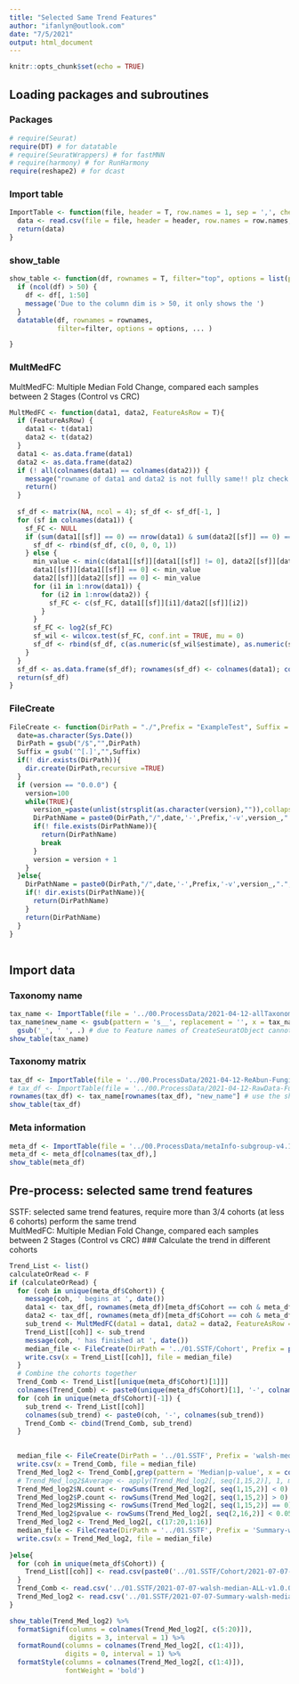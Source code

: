 ```yaml
---
title: "Selected Same Trend Features"
author: "ifanlyn@outlook.com"
date: "7/5/2021"
output: html_document
---
```


```r
knitr::opts_chunk$set(echo = TRUE)
```

## Loading packages and subroutines {.tabset}

### Packages
```r
# require(Seurat)
require(DT) # for datatable
# require(SeuratWrappers) # for fastMNN
# require(harmony) # for RunHarmony
require(reshape2) # for dcast
```

### Import table
```r
ImportTable <- function(file, header = T, row.names = 1, sep = ',', check.names = FALSE, ...){
  data <- read.csv(file = file, header = header, row.names = row.names, sep = sep, check.names = check.names, ...)
  return(data)
}
```

### show_table
```r
show_table <- function(df, rownames = T, filter="top", options = list(pageLength = 10, scrollX=T), ...){
  if (ncol(df) > 50) {
    df <- df[, 1:50]
    message('Due to the column dim is > 50, it only shows the ')
  }
  datatable(df, rownames = rownames, 
            filter=filter, options = options, ... )

}
```

### MultMedFC 
MultMedFC: Multiple Median Fold Change, compared each samples between 2 Stages (Control vs CRC)
```r
MultMedFC <- function(data1, data2, FeatureAsRow = T){
  if (FeatureAsRow) {
    data1 <- t(data1)
    data2 <- t(data2)
  }
  data1 <- as.data.frame(data1)
  data2 <- as.data.frame(data2)
  if (! all(colnames(data1) == colnames(data2))) {
    message("rowname of data1 and data2 is not fullly same!! plz check it !!")
    return()
  }
  
  sf_df <- matrix(NA, ncol = 4); sf_df <- sf_df[-1, ]
  for (sf in colnames(data1)) {
    sf_FC <- NULL
    if (sum(data1[[sf]] == 0) == nrow(data1) & sum(data2[[sf]] == 0) == nrow(data2)) {
      sf_df <- rbind(sf_df, c(0, 0, 0, 1))
    } else {
      min_value <- min(c(data1[[sf]][data1[[sf]] != 0], data2[[sf]][data2[[sf]] != 0]))/10
      data1[[sf]][data1[[sf]] == 0] <- min_value
      data2[[sf]][data2[[sf]] == 0] <- min_value
      for (i1 in 1:nrow(data1)) {
        for (i2 in 1:nrow(data2)) {
          sf_FC <- c(sf_FC, data1[[sf]][i1]/data2[[sf]][i2])
        } 
      }
      sf_FC <- log2(sf_FC)
      sf_wil <- wilcox.test(sf_FC, conf.int = TRUE, mu = 0)
      sf_df <- rbind(sf_df, c(as.numeric(sf_wil$estimate), as.numeric(sf_wil$conf.int), as.numeric(sf_wil$p.value)))
    }
  }
  sf_df <- as.data.frame(sf_df); rownames(sf_df) <- colnames(data1); colnames(sf_df) <- c('Median', 'low-CI', 'high-CI', 'p-value')
  return(sf_df)
}
```


### FileCreate
```r
FileCreate <- function(DirPath = "./",Prefix = "ExampleTest", Suffix = "pdf", version = "0.0.0"){
  date=as.character(Sys.Date())
  DirPath = gsub("/$","",DirPath)
  Suffix = gsub('^[.]',"",Suffix)
  if(! dir.exists(DirPath)){
    dir.create(DirPath,recursive =TRUE)
  }
  if (version == "0.0.0") {
    version=100
    while(TRUE){
      version_=paste(unlist(strsplit(as.character(version),"")),collapse=".")
      DirPathName = paste0(DirPath,"/",date,'-',Prefix,'-v',version_,".",Suffix)
      if(! file.exists(DirPathName)){
        return(DirPathName)
        break
      }
      version = version + 1
    }
  }else{
    DirPathName = paste0(DirPath,"/",date,'-',Prefix,'-v',version_,".",Suffix)
    if(! dir.exists(DirPathName)){
      return(DirPathName)
    }
    return(DirPathName)
  }
}
  
```

## Import data {.tabset}

### Taxonomy name 
```r
tax_name <- ImportTable(file = '../00.ProcessData/2021-04-12-allTaxonomySplitLevel-v1.0.1.tsv', sep = '\t')
tax_name$new_name <- gsub(pattern = 's__', replacement = '', x = tax_name$Specie) %>% 
  gsub('_', ' ', .) # due to Feature names of CreateSeuratObject cannot have underscores, replace with blanket space.
show_table(tax_name)
```

### Taxonomy matrix
```r
tax_df <- ImportTable(file = '../00.ProcessData/2021-04-12-ReAbun-Fungi-filter1802-v1.0.0.tsv', sep = '\t')
# tax_df <- ImportTable(file = '../00.ProcessData/2021-04-12-RawData-Fungi-filter1802-v1.0.0.tsv', sep = '\t')
rownames(tax_df) <- tax_name[rownames(tax_df), "new_name"] # use the short species names
show_table(tax_df)
```

### Meta information 
```r
meta_df <- ImportTable(file = '../00.ProcessData/metaInfo-subgroup-v4.1.csv')
meta_df <- meta_df[colnames(tax_df),]
show_table(meta_df)
```



## Pre-process: selected same trend features
SSTF: selected same trend features, require more than 3/4 cohorts (at less 6 cohorts) perform the same trend <br>
MultMedFC: Multiple Median Fold Change, compared each samples between 2 Stages (Control vs CRC)
### Calculate the trend in different cohorts
```r
Trend_List <- list()
calculateOrRead <- F
if (calculateOrRead) {
  for (coh in unique(meta_df$Cohort)) {
    message(coh, ' begins at ', date())
    data1 <- tax_df[, rownames(meta_df)[meta_df$Cohort == coh & meta_df$Stage == 'CRC']]
    data2 <- tax_df[, rownames(meta_df)[meta_df$Cohort == coh & meta_df$Stage == 'CTRL']]
    sub_trend <- MultMedFC(data1 = data1, data2 = data2, FeatureAsRow = T)
    Trend_List[[coh]] <- sub_trend
    message(coh, ' has finished at ', date())
    median_file <- FileCreate(DirPath = '../01.SSTF/Cohort', Prefix = paste0('walsh-median-', coh), Suffix = 'csv')
    write.csv(x = Trend_List[[coh]], file = median_file)
  }
  # Combine the cohorts together
  Trend_Comb <- Trend_List[[unique(meta_df$Cohort)[1]]]
  colnames(Trend_Comb) <- paste0(unique(meta_df$Cohort)[1], '-', colnames(Trend_Comb))
  for (coh in unique(meta_df$Cohort)[-1]) {
    sub_trend <- Trend_List[[coh]]
    colnames(sub_trend) <- paste0(coh, '-', colnames(sub_trend))
    Trend_Comb <- cbind(Trend_Comb, sub_trend)
  }

  
  median_file <- FileCreate(DirPath = '../01.SSTF', Prefix = 'walsh-median-ALL', Suffix = 'csv')
  write.csv(x = Trend_Comb, file = median_file)
  Trend_Med_log2 <- Trend_Comb[,grep(pattern = 'Median|p-value', x = colnames(Trend_Comb))]
  # Trend_Med_log2$Average <- apply(Trend_Med_log2[, seq(1,15,2)], 1, mean)
  Trend_Med_log2$N.count <- rowSums(Trend_Med_log2[, seq(1,15,2)] < 0)
  Trend_Med_log2$P.count <- rowSums(Trend_Med_log2[, seq(1,15,2)] > 0)
  Trend_Med_log2$Missing <- rowSums(Trend_Med_log2[, seq(1,15,2)] == 0)
  Trend_Med_log2$pvalue <- rowSums(Trend_Med_log2[, seq(2,16,2)] < 0.05)
  Trend_Med_log2 <- Trend_Med_log2[, c(17:20,1:16)]
  median_file <- FileCreate(DirPath = '../01.SSTF', Prefix = 'Summary-walsh-median', Suffix = 'csv')
  write.csv(x = Trend_Med_log2, file = median_file)
  
}else{
  for (coh in unique(meta_df$Cohort)) {
    Trend_List[[coh]] <- read.csv(paste0('../01.SSTF/Cohort/2021-07-07-walsh-median-', coh, '-v1.0.0.csv'), header = T, row.names = 1, check.names = F)
  }
  Trend_Comb <- read.csv('../01.SSTF/2021-07-07-walsh-median-ALL-v1.0.0.csv', header = T, row.names = 1, check.names = F)
  Trend_Med_log2 <- read.csv('../01.SSTF/2021-07-07-Summary-walsh-median-v1.0.0.csv', header = T, row.names = 1, check.names = F)
}

show_table(Trend_Med_log2) %>%
  formatSignif(columns = colnames(Trend_Med_log2[, c(5:20)]),
               digits = 3, interval = 1) %>%
  formatRound(columns = colnames(Trend_Med_log2[, c(1:4)]),
              digits = 0, interval = 1) %>%
  formatStyle(columns = colnames(Trend_Med_log2[, c(1:4)]),
              fontWeight = 'bold')
```